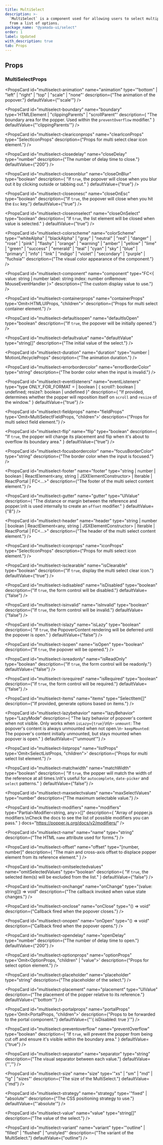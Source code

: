 ```yaml
---
title: MultiSelect
description: >-
  `MultiSelect` is a component used for allowing users to select multiple values
  from a list of options.
package_name: "@yamada-ui/select"
order: 1
label: Updated
with_description: true
tab: Props
---
```


## Props

### MultiSelectProps

<PropsCard id="multiselect-_accept" name="_accept" type="CSSUIObject" />

<PropsCard id="multiselect-_active" name="_active" type="CSSUIObject" />

<PropsCard id="multiselect-_after" name="_after" type="CSSUIObject" />

<PropsCard id="multiselect-_anylink" name="_anyLink" type="CSSUIObject" />

<PropsCard id="multiselect-_autofill" name="_autofill" type="CSSUIObject" />

<PropsCard id="multiselect-_backdrop" name="_backdrop" type="CSSUIObject" />

<PropsCard id="multiselect-_before" name="_before" type="CSSUIObject" />

<PropsCard id="multiselect-_between" name="_between" type="CSSUIObject" />

<PropsCard id="multiselect-_blank" name="_blank" type="CSSUIObject" />

<PropsCard id="multiselect-_checked" name="_checked" type="CSSUIObject" />

<PropsCard id="multiselect-_cue" name="_cue" type="CSSUIObject" />

<PropsCard id="multiselect-_cueregion" name="_cueRegion" type="CSSUIObject" />

<PropsCard id="multiselect-_dark" name="_dark" type="CSSUIObject" />

<PropsCard id="multiselect-_default" name="_default" type="CSSUIObject" />

<PropsCard id="multiselect-_disabled" name="_disabled" type="CSSUIObject" />

<PropsCard id="multiselect-_empty" name="_empty" type="CSSUIObject" />

<PropsCard id="multiselect-_enabled" name="_enabled" type="CSSUIObject" />

<PropsCard id="multiselect-_end" name="_end" type="CSSUIObject" />

<PropsCard id="multiselect-_even" name="_even" type="CSSUIObject" />

<PropsCard id="multiselect-_expanded" name="_expanded" type="CSSUIObject" />

<PropsCard
  id="multiselect-_fileselector"
  name="_fileSelector"
  type="CSSUIObject"
/>

<PropsCard id="multiselect-_filled" name="_filled" type="CSSUIObject" />

<PropsCard id="multiselect-_first" name="_first" type="CSSUIObject" />

<PropsCard
  id="multiselect-_firstletter"
  name="_firstLetter"
  type="CSSUIObject"
/>

<PropsCard id="multiselect-_firstline" name="_firstLine" type="CSSUIObject" />

<PropsCard id="multiselect-_focus" name="_focus" type="CSSUIObject" />

<PropsCard
  id="multiselect-_focusvisible"
  name="_focusVisible"
  type="CSSUIObject"
/>

<PropsCard
  id="multiselect-_focuswithin"
  name="_focusWithin"
  type="CSSUIObject"
/>

<PropsCard id="multiselect-_fullscreen" name="_fullScreen" type="CSSUIObject" />

<PropsCard id="multiselect-_grabbed" name="_grabbed" type="CSSUIObject" />

<PropsCard
  id="multiselect-_groupaccept"
  name="_groupAccept"
  type="CSSUIObject"
/>

<PropsCard
  id="multiselect-_groupactive"
  name="_groupActive"
  type="CSSUIObject"
/>

<PropsCard id="multiselect-_groupblank" name="_groupBlank" type="CSSUIObject" />

<PropsCard
  id="multiselect-_groupchecked"
  name="_groupChecked"
  type="CSSUIObject"
/>

<PropsCard
  id="multiselect-_groupdisabled"
  name="_groupDisabled"
  type="CSSUIObject"
/>

<PropsCard
  id="multiselect-_groupenabled"
  name="_groupEnabled"
  type="CSSUIObject"
/>

<PropsCard
  id="multiselect-_groupexpanded"
  name="_groupExpanded"
  type="CSSUIObject"
/>

<PropsCard id="multiselect-_groupfocus" name="_groupFocus" type="CSSUIObject" />

<PropsCard
  id="multiselect-_groupfocusvisible"
  name="_groupFocusVisible"
  type="CSSUIObject"
/>

<PropsCard
  id="multiselect-_groupfocuswithin"
  name="_groupFocusWithin"
  type="CSSUIObject"
/>

<PropsCard
  id="multiselect-_groupgrabbed"
  name="_groupGrabbed"
  type="CSSUIObject"
/>

<PropsCard
  id="multiselect-_grouphorizontal"
  name="_groupHorizontal"
  type="CSSUIObject"
/>

<PropsCard id="multiselect-_grouphover" name="_groupHover" type="CSSUIObject" />

<PropsCard id="multiselect-_groupidle" name="_groupIdle" type="CSSUIObject" />

<PropsCard
  id="multiselect-_groupinvalid"
  name="_groupInvalid"
  type="CSSUIObject"
/>

<PropsCard
  id="multiselect-_grouploaded"
  name="_groupLoaded"
  type="CSSUIObject"
/>

<PropsCard
  id="multiselect-_grouploading"
  name="_groupLoading"
  type="CSSUIObject"
/>

<PropsCard
  id="multiselect-_groupoptional"
  name="_groupOptional"
  type="CSSUIObject"
/>

<PropsCard
  id="multiselect-_groupplaceholdershown"
  name="_groupPlaceholderShown"
  type="CSSUIObject"
/>

<PropsCard
  id="multiselect-_grouppressed"
  name="_groupPressed"
  type="CSSUIObject"
/>

<PropsCard
  id="multiselect-_groupreadonly"
  name="_groupReadOnly"
  type="CSSUIObject"
/>

<PropsCard
  id="multiselect-_groupreadwrite"
  name="_groupReadWrite"
  type="CSSUIObject"
/>

<PropsCard
  id="multiselect-_groupreject"
  name="_groupReject"
  type="CSSUIObject"
/>

<PropsCard
  id="multiselect-_grouprequired"
  name="_groupRequired"
  type="CSSUIObject"
/>

<PropsCard
  id="multiselect-_groupselected"
  name="_groupSelected"
  type="CSSUIObject"
/>

<PropsCard
  id="multiselect-_groupuserinvalid"
  name="_groupUserInvalid"
  type="CSSUIObject"
/>

<PropsCard id="multiselect-_groupvalid" name="_groupValid" type="CSSUIObject" />

<PropsCard
  id="multiselect-_groupvertical"
  name="_groupVertical"
  type="CSSUIObject"
/>

<PropsCard id="multiselect-_hidden" name="_hidden" type="CSSUIObject" />

<PropsCard id="multiselect-_holiday" name="_holiday" type="CSSUIObject" />

<PropsCard id="multiselect-_horizontal" name="_horizontal" type="CSSUIObject" />

<PropsCard id="multiselect-_hover" name="_hover" type="CSSUIObject" />

<PropsCard id="multiselect-_idle" name="_idle" type="CSSUIObject" />

<PropsCard
  id="multiselect-_indeterminate"
  name="_indeterminate"
  type="CSSUIObject"
/>

<PropsCard id="multiselect-_inrange" name="_inRange" type="CSSUIObject" />

<PropsCard id="multiselect-_invalid" name="_invalid" type="CSSUIObject" />

<PropsCard id="multiselect-_last" name="_last" type="CSSUIObject" />

<PropsCard id="multiselect-_light" name="_light" type="CSSUIObject" />

<PropsCard id="multiselect-_link" name="_link" type="CSSUIObject" />

<PropsCard id="multiselect-_loaded" name="_loaded" type="CSSUIObject" />

<PropsCard id="multiselect-_loading" name="_loading" type="CSSUIObject" />

<PropsCard id="multiselect-_marker" name="_marker" type="CSSUIObject" />

<PropsCard id="multiselect-_mediadark" name="_mediaDark" type="CSSUIObject" />

<PropsCard id="multiselect-_medialight" name="_mediaLight" type="CSSUIObject" />

<PropsCard
  id="multiselect-_mediareducemotion"
  name="_mediaReduceMotion"
  type="CSSUIObject"
/>

<PropsCard id="multiselect-_modal" name="_modal" type="CSSUIObject" />

<PropsCard
  id="multiselect-_nativeactive"
  name="_nativeActive"
  type="CSSUIObject"
/>

<PropsCard
  id="multiselect-_nativechecked"
  name="_nativeChecked"
  type="CSSUIObject"
/>

<PropsCard
  id="multiselect-_nativedisabled"
  name="_nativeDisabled"
  type="CSSUIObject"
/>

<PropsCard
  id="multiselect-_nativefocus"
  name="_nativeFocus"
  type="CSSUIObject"
/>

<PropsCard
  id="multiselect-_nativefocusvisible"
  name="_nativeFocusVisible"
  type="CSSUIObject"
/>

<PropsCard
  id="multiselect-_nativefocuswithin"
  name="_nativeFocusWithin"
  type="CSSUIObject"
/>

<PropsCard
  id="multiselect-_nativehidden"
  name="_nativeHidden"
  type="CSSUIObject"
/>

<PropsCard
  id="multiselect-_nativehover"
  name="_nativeHover"
  type="CSSUIObject"
/>

<PropsCard
  id="multiselect-_nativereadonly"
  name="_nativeReadOnly"
  type="CSSUIObject"
/>

<PropsCard
  id="multiselect-_nativetarget"
  name="_nativeTarget"
  type="CSSUIObject"
/>

<PropsCard
  id="multiselect-_nativevalid"
  name="_nativeValid"
  type="CSSUIObject"
/>

<PropsCard id="multiselect-_notfirst" name="_notFirst" type="CSSUIObject" />

<PropsCard id="multiselect-_notlast" name="_notLast" type="CSSUIObject" />

<PropsCard id="multiselect-_nottarget" name="_notTarget" type="CSSUIObject" />

<PropsCard id="multiselect-_odd" name="_odd" type="CSSUIObject" />

<PropsCard id="multiselect-_only" name="_only" type="CSSUIObject" />

<PropsCard id="multiselect-_optional" name="_optional" type="CSSUIObject" />

<PropsCard id="multiselect-_outrange" name="_outRange" type="CSSUIObject" />

<PropsCard id="multiselect-_outside" name="_outside" type="CSSUIObject" />

<PropsCard id="multiselect-_paused" name="_paused" type="CSSUIObject" />

<PropsCard id="multiselect-_peeraccept" name="_peerAccept" type="CSSUIObject" />

<PropsCard id="multiselect-_peeractive" name="_peerActive" type="CSSUIObject" />

<PropsCard id="multiselect-_peerblank" name="_peerBlank" type="CSSUIObject" />

<PropsCard
  id="multiselect-_peerchecked"
  name="_peerChecked"
  type="CSSUIObject"
/>

<PropsCard
  id="multiselect-_peerdisabled"
  name="_peerDisabled"
  type="CSSUIObject"
/>

<PropsCard
  id="multiselect-_peerenabled"
  name="_peerEnabled"
  type="CSSUIObject"
/>

<PropsCard
  id="multiselect-_peerexpanded"
  name="_peerExpanded"
  type="CSSUIObject"
/>

<PropsCard id="multiselect-_peerfocus" name="_peerFocus" type="CSSUIObject" />

<PropsCard
  id="multiselect-_peerfocusvisible"
  name="_peerFocusVisible"
  type="CSSUIObject"
/>

<PropsCard
  id="multiselect-_peerfocuswithin"
  name="_peerFocusWithin"
  type="CSSUIObject"
/>

<PropsCard
  id="multiselect-_peergrabbed"
  name="_peerGrabbed"
  type="CSSUIObject"
/>

<PropsCard
  id="multiselect-_peerhorizontal"
  name="_peerHorizontal"
  type="CSSUIObject"
/>

<PropsCard id="multiselect-_peerhover" name="_peerHover" type="CSSUIObject" />

<PropsCard id="multiselect-_peeridle" name="_peerIdle" type="CSSUIObject" />

<PropsCard
  id="multiselect-_peerinvalid"
  name="_peerInvalid"
  type="CSSUIObject"
/>

<PropsCard id="multiselect-_peerloaded" name="_peerLoaded" type="CSSUIObject" />

<PropsCard
  id="multiselect-_peerloading"
  name="_peerLoading"
  type="CSSUIObject"
/>

<PropsCard
  id="multiselect-_peeroptional"
  name="_peerOptional"
  type="CSSUIObject"
/>

<PropsCard
  id="multiselect-_peerplaceholdershown"
  name="_peerPlaceholderShown"
  type="CSSUIObject"
/>

<PropsCard
  id="multiselect-_peerpressed"
  name="_peerPressed"
  type="CSSUIObject"
/>

<PropsCard
  id="multiselect-_peerreadonly"
  name="_peerReadOnly"
  type="CSSUIObject"
/>

<PropsCard
  id="multiselect-_peerreadwrite"
  name="_peerReadWrite"
  type="CSSUIObject"
/>

<PropsCard id="multiselect-_peerreject" name="_peerReject" type="CSSUIObject" />

<PropsCard
  id="multiselect-_peerrequired"
  name="_peerRequired"
  type="CSSUIObject"
/>

<PropsCard
  id="multiselect-_peerselected"
  name="_peerSelected"
  type="CSSUIObject"
/>

<PropsCard
  id="multiselect-_peeruserinvalid"
  name="_peerUserInvalid"
  type="CSSUIObject"
/>

<PropsCard id="multiselect-_peervalid" name="_peerValid" type="CSSUIObject" />

<PropsCard
  id="multiselect-_peervertical"
  name="_peerVertical"
  type="CSSUIObject"
/>

<PropsCard id="multiselect-_picture" name="_picture" type="CSSUIObject" />

<PropsCard
  id="multiselect-_placeholder"
  name="_placeholder"
  type="CSSUIObject"
/>

<PropsCard
  id="multiselect-_placeholdershown"
  name="_placeholderShown"
  type="CSSUIObject"
/>

<PropsCard id="multiselect-_playing" name="_playing" type="CSSUIObject" />

<PropsCard id="multiselect-_pressed" name="_pressed" type="CSSUIObject" />

<PropsCard id="multiselect-_print" name="_print" type="CSSUIObject" />

<PropsCard id="multiselect-_readonly" name="_readOnly" type="CSSUIObject" />

<PropsCard id="multiselect-_readwrite" name="_readWrite" type="CSSUIObject" />

<PropsCard id="multiselect-_reject" name="_reject" type="CSSUIObject" />

<PropsCard id="multiselect-_required" name="_required" type="CSSUIObject" />

<PropsCard id="multiselect-_ripple" name="_ripple" type="CSSUIObject" />

<PropsCard id="multiselect-_scrollbar" name="_scrollbar" type="CSSUIObject" />

<PropsCard
  id="multiselect-_scrollbarbutton"
  name="_scrollbarButton"
  type="CSSUIObject"
/>

<PropsCard
  id="multiselect-_scrollbarcorner"
  name="_scrollbarCorner"
  type="CSSUIObject"
/>

<PropsCard
  id="multiselect-_scrollbarthumb"
  name="_scrollbarThumb"
  type="CSSUIObject"
/>

<PropsCard
  id="multiselect-_scrollbartrack"
  name="_scrollbarTrack"
  type="CSSUIObject"
/>

<PropsCard
  id="multiselect-_scrollbartrackpiece"
  name="_scrollbarTrackPiece"
  type="CSSUIObject"
/>

<PropsCard id="multiselect-_selected" name="_selected" type="CSSUIObject" />

<PropsCard id="multiselect-_selection" name="_selection" type="CSSUIObject" />

<PropsCard id="multiselect-_start" name="_start" type="CSSUIObject" />

<PropsCard id="multiselect-_target" name="_target" type="CSSUIObject" />

<PropsCard id="multiselect-_today" name="_today" type="CSSUIObject" />

<PropsCard
  id="multiselect-_userinvalid"
  name="_userInvalid"
  type="CSSUIObject"
/>

<PropsCard id="multiselect-_valid" name="_valid" type="CSSUIObject" />

<PropsCard id="multiselect-_vertical" name="_vertical" type="CSSUIObject" />

<PropsCard id="multiselect-_visited" name="_visited" type="CSSUIObject" />

<PropsCard id="multiselect-_weekend" name="_weekend" type="CSSUIObject" />

<PropsCard
  id="multiselect-animation"
  name="animation"
  type='"bottom" | "left" | "right" | "top" | "scale" | "none"'
  description={"The animation of the popover."}
  defaultValue={"'scale'"}
/>

<PropsCard
  id="multiselect-boundary"
  name="boundary"
  type='HTMLElement | "clippingParents" | "scrollParent"'
  description={
    "The boundary area for the popper. Used within the `preventOverflow` modifier."
  }
  defaultValue={"'clippingParents'"}
/>

<PropsCard
  id="multiselect-cleariconprops"
  name="clearIconProps"
  type="SelectIconProps"
  description={"Props for multi select clear icon element."}
/>

<PropsCard
  id="multiselect-closedelay"
  name="closeDelay"
  type="number"
  description={"The number of delay time to close."}
  defaultValue={"200"}
/>

<PropsCard
  id="multiselect-closeonblur"
  name="closeOnBlur"
  type="boolean"
  description={
    "If `true`, the popover will close when you blur out it by clicking outside or tabbing out."
  }
  defaultValue={"true"}
/>

<PropsCard
  id="multiselect-closeonesc"
  name="closeOnEsc"
  type="boolean"
  description={"If `true`, the popover will close when you hit the `Esc` key."}
  defaultValue={"true"}
/>

<PropsCard
  id="multiselect-closeonselect"
  name="closeOnSelect"
  type="boolean"
  description={
    "If `true`, the list element will be closed when value is selected."
  }
  defaultValue={"true"}
/>

<PropsCard
  id="multiselect-colorscheme"
  name="colorScheme"
  type='"whiteAlpha" | "blackAlpha" | "gray" | "neutral" | "red" | "danger" | "rose" | "pink" | "flashy" | "orange" | "warning" | "amber" | "yellow" | "lime" | "green" | "success" | "emerald" | "teal" | "cyan" | "sky" | "blue" | "primary" | "info" | "link" | "indigo" | "violet" | "secondary" | "purple" | "fuchsia"'
  description={"The visual color appearance of the component."}
/>

<PropsCard
  id="multiselect-component"
  name="component"
  type="FC<{
  value: string | number
  label: string
  index: number
  onRemove: MouseEventHandler<HTMLElement>
}>"
  description={"The custom display value to use."}
/>

<PropsCard
  id="multiselect-containerprops"
  name="containerProps"
  type='Omit<HTMLUIProps, "children">'
  description={"Props for multi select container element."}
/>

<PropsCard
  id="multiselect-defaultisopen"
  name="defaultIsOpen"
  type="boolean"
  description={"If `true`, the popover will be initially opened."}
/>

<PropsCard
  id="multiselect-defaultvalue"
  name="defaultValue"
  type="string[]"
  description={"The initial value of the select."}
/>

<PropsCard
  id="multiselect-duration"
  name="duration"
  type="number | MotionLifecycleProps<number>"
  description={"The animation duration."}
/>

<PropsCard
  id="multiselect-errorbordercolor"
  name="errorBorderColor"
  type="string"
  description={"The border color when the input is invalid."}
/>

<PropsCard
  id="multiselect-eventlisteners"
  name="eventListeners"
  type="type ONLY_FOR_FORMAT =
  | boolean
  | { scroll?: boolean | undefined; resize?: boolean | undefined }"
  description={
    "If provided, determines whether the popper will reposition itself on `scroll`  and `resize` of the window."
  }
  defaultValue={"true"}
/>

<PropsCard
  id="multiselect-fieldprops"
  name="fieldProps"
  type='Omit<MultiSelectFieldProps, "children">'
  description={"Props for multi select field element."}
/>

<PropsCard
  id="multiselect-flip"
  name="flip"
  type="boolean"
  description={
    "If `true`, the popper will change its placement and flip when it's about to overflow its boundary area."
  }
  defaultValue={"true"}
/>

<PropsCard
  id="multiselect-focusbordercolor"
  name="focusBorderColor"
  type="string"
  description={"The border color when the input is focused."}
/>

<PropsCard
  id="multiselect-footer"
  name="footer"
  type="string | number | boolean | ReactElement<any, string | JSXElementConstructor<any>> | Iterable<ReactNode> | ReactPortal | FC<...>"
  description={"The footer of the multi select content element."}
/>

<PropsCard
  id="multiselect-gutter"
  name="gutter"
  type="UIValue<number>"
  description={
    "The distance or margin between the reference and popper.\nIt is used internally to create an `offset` modifier."
  }
  defaultValue={"8"}
/>

<PropsCard
  id="multiselect-header"
  name="header"
  type="string | number | boolean | ReactElement<any, string | JSXElementConstructor<any>> | Iterable<ReactNode> | ReactPortal | FC<...>"
  description={"The header of the multi select content element."}
/>

<PropsCard
  id="multiselect-iconprops"
  name="iconProps"
  type="SelectIconProps"
  description={"Props for multi select icon element."}
/>

<PropsCard
  id="multiselect-isclearable"
  name="isClearable"
  type="boolean"
  description={"If `true`, display the multi select clear icon."}
  defaultValue={"true"}
/>

<PropsCard
  id="multiselect-isdisabled"
  name="isDisabled"
  type="boolean"
  description={"If `true`, the form control will be disabled."}
  defaultValue={"false"}
/>

<PropsCard
  id="multiselect-isinvalid"
  name="isInvalid"
  type="boolean"
  description={"If `true`, the form control will be invalid."}
  defaultValue={"false"}
/>

<PropsCard
  id="multiselect-islazy"
  name="isLazy"
  type="boolean"
  description={
    "If `true`, the PopoverContent rendering will be deferred until the popover is open."
  }
  defaultValue={"false"}
/>

<PropsCard
  id="multiselect-isopen"
  name="isOpen"
  type="boolean"
  description={"If `true`, the popover will be opened."}
/>

<PropsCard
  id="multiselect-isreadonly"
  name="isReadOnly"
  type="boolean"
  description={"If `true`, the form control will be readonly."}
  defaultValue={"false"}
/>

<PropsCard
  id="multiselect-isrequired"
  name="isRequired"
  type="boolean"
  description={"If `true`, the form control will be required."}
  defaultValue={"false"}
/>

<PropsCard
  id="multiselect-items"
  name="items"
  type="SelectItem[]"
  description={"If provided, generate options based on items."}
/>

<PropsCard
  id="multiselect-lazybehavior"
  name="lazyBehavior"
  type="LazyMode"
  description={
    "The lazy behavior of popover's content when not visible. Only works when `isLazy={true}`\n\n- `unmount`: The popover's content is always unmounted when not open.\n- `keepMounted`: The popover's content initially unmounted, but stays mounted when popover is open."
  }
  defaultValue={"'unmount'"}
/>

<PropsCard
  id="multiselect-listprops"
  name="listProps"
  type='Omit<SelectListProps, "children">'
  description={"Props for multi select list element."}
/>

<PropsCard
  id="multiselect-matchwidth"
  name="matchWidth"
  type="boolean"
  description={
    "If `true`, the popper will match the width of the reference at all times.\nIt's useful for `autocomplete`, `date-picker` and `select` patterns."
  }
  defaultValue={"false"}
/>

<PropsCard
  id="multiselect-maxselectvalues"
  name="maxSelectValues"
  type="number"
  description={"The maximum selectable value."}
/>

<PropsCard
  id="multiselect-modifiers"
  name="modifiers"
  type="Partial<Modifier<string, any>>[]"
  description={
    "Array of popper.js modifiers.\nCheck the docs to see the list of possible modifiers you can pass."
  }
  docs="https://popper.js.org/docs/v2/modifiers/"
/>

<PropsCard
  id="multiselect-name"
  name="name"
  type="string"
  description={"The HTML `name` attribute used for forms."}
/>

<PropsCard
  id="multiselect-offset"
  name="offset"
  type="[number, number]"
  description={
    "The main and cross-axis offset to displace popper element from its reference element."
  }
/>

<PropsCard
  id="multiselect-omitselectedvalues"
  name="omitSelectedValues"
  type="boolean"
  description={
    "If `true`, the selected item(s) will be excluded from the list."
  }
  defaultValue={"false"}
/>

<PropsCard
  id="multiselect-onchange"
  name="onChange"
  type="(value: string[]) => void"
  description={"The callback invoked when value state changes."}
/>

<PropsCard
  id="multiselect-onclose"
  name="onClose"
  type="() => void"
  description={"Callback fired when the popover closes."}
/>

<PropsCard
  id="multiselect-onopen"
  name="onOpen"
  type="() => void"
  description={"Callback fired when the popover opens."}
/>

<PropsCard
  id="multiselect-opendelay"
  name="openDelay"
  type="number"
  description={"The number of delay time to open."}
  defaultValue={"200"}
/>

<PropsCard
  id="multiselect-optionprops"
  name="optionProps"
  type='Omit<OptionProps, "children" | "value">'
  description={"Props for select option element."}
/>

<PropsCard
  id="multiselect-placeholder"
  name="placeholder"
  type="string"
  description={"The placeholder of the select."}
/>

<PropsCard
  id="multiselect-placement"
  name="placement"
  type="UIValue<Placement>"
  description={"The placement of the popper relative to its reference."}
  defaultValue={"'bottom'"}
/>

<PropsCard
  id="multiselect-portalprops"
  name="portalProps"
  type='Omit<PortalProps, "children">'
  description={"Props to be forwarded to the portal component."}
  defaultValue={"'{ isDisabled: true }'"}
/>

<PropsCard
  id="multiselect-preventoverflow"
  name="preventOverflow"
  type="boolean"
  description={
    "If `true`, will prevent the popper from being cut off and ensure it's visible within the boundary area."
  }
  defaultValue={"true"}
/>

<PropsCard
  id="multiselect-separator"
  name="separator"
  type="string"
  description={"The visual separator between each value."}
  defaultValue={"','"}
/>

<PropsCard
  id="multiselect-size"
  name="size"
  type='"xs" | "sm" | "md" | "lg" | "sizes"'
  description={"The size of the MultiSelect."}
  defaultValue={"md"}
/>

<PropsCard
  id="multiselect-strategy"
  name="strategy"
  type='"fixed" | "absolute"'
  description={"The CSS positioning strategy to use."}
  defaultValue={"'absolute'"}
/>

<PropsCard
  id="multiselect-value"
  name="value"
  type="string[]"
  description={"The value of the select."}
/>

<PropsCard
  id="multiselect-variant"
  name="variant"
  type='"outline" | "filled" | "flushed" | "unstyled"'
  description={"The variant of the MultiSelect."}
  defaultValue={"outline"}
/>
